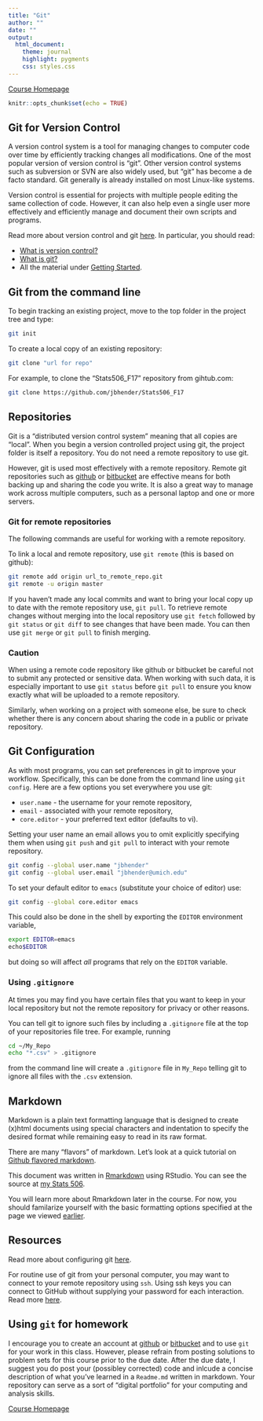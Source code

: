 ```yaml
---
title: "Git"
author: ""
date: ""
output: 
  html_document:
    theme: journal
    highlight: pygments
    css: styles.css
---
```

[Course Homepage](https://jbhender.github.io/Stats506/)

```r
knitr::opts_chunk$set(echo = TRUE)
```

## Git for Version Control

A version control system is a tool for managing changes to computer code over 
time by efficiently tracking changes all modifications.  One of the most popular
version of version control is "git".  Other version control systems such as
subversion or SVN are also widely used, but "git" has become a de facto standard.
Git generally is already installed on most Linux-like systems.

Version control is essential for projects with multiple people editing
the same collection of code.  However, it can also help even a single user more 
effectively and efficiently manage and document their own scripts and programs.

Read more about version control and git <a href="https://atlassian.com/git/tutorials">here</a>.
In particular, you should read:

 + <a href="https://atlassian.com/git/tutorials/what-is-version-control">What is version control?</a>
 + <a href="https://atlassian.com/git/tutorials/what-is-git/">What is git?</a>
 + All the material under <a href="https://atlassian.com/git/tutorials/setting-up-a-repository">Getting Started</a>.
 
## Git from the command line

To begin tracking an existing project, move to the top folder in the
project tree and type:

```bash
git init
```

To create a local copy of an existing repository:

```bash
git clone "url for repo"
```

For example, to clone the "Stats506_F17" repository from gihtub.com:

```bash
git clone https://github.com/jbhender/Stats506_F17
```

## Repositories

Git is a "distributed version control system" meaning that all copies are "local".
When you begin a version controlled project using git, the project folder is itself
a repository. You do not need a remote repository to use git. 

However, git is used most effectively with a remote repository.  Remote git
repositories such as <a href="https://github.com">github</a> or 
<a href="https://bitbucket.org">bitbucket</a> are effective means for both backing up
and sharing the code you write.  It is also a great way to manage work across multiple
computers, such as a personal laptop and one or more servers.

### Git for remote repositories

The following commands are useful for working with a remote repository.

To link a local and remote repository, use `git remote` (this is
based on github):

```bash
git remote add origin url_to_remote_repo.git
git remote -u origin master
```

If you haven't made any local commits and want to bring your local copy up to date
with the remote repository use, `git pull`. To retrieve remote changes without
merging into the local repository use `git fetch` followed by `git status` or 
`git diff` to see changes that have been made. You can then use `git merge` or
`git pull` to finish merging.


### Caution

When using a remote code repository like github or bitbucket be careful not to
submit any protected or sensitive data. When working with such data, it is 
especially important to use `git status` before `git pull` to ensure you know
exactly what will be uploaded to a remote repository.

Similarly, when working on a project with someone
else, be sure to check whether there is any concern about sharing the code in a public 
or private repository.  

## Git Configuration

As with most programs, you can set preferences in git to improve your workflow.
Specifically, this can be done from the command line using `git config`.  Here
are a few options you set everywhere you use git:

  + `user.name` - the username for your remote repository,
  + `email` - associated with your remote repository,
  + `core.editor` - your preferred text editor (defaults to vi).

Setting your user name an email allows you to omit explicitly specifying them
when using `git push` and `git pull` to interact with your remote repository.

```bash
git config --global user.name "jbhender"
git config --global user.email "jbhender@umich.edu"
```

To set your default editor to `emacs` (substitute your choice of editor) use:

```bash
git config --global core.editor emacs
```

This could also be done in the shell by exporting the `EDITOR` environment variable,

```bash
export EDITOR=emacs
echo$EDITOR
```

but doing so will affect *all* programs that rely on the `EDITOR` variable.

### Using `.gitignore`

At times you may find you have certain files that you want to keep in your 
local repository but not the remote repository for privacy or other reasons. 

You can tell git to ignore such files by including a `.gitignore` file at the top
of your repositories file tree. For example, running

```bash
cd ~/My_Repo
echo "*.csv" > .gitignore
```
from the command line will create a `.gitignore` file in `My_Repo` telling git
to ignore all files with the `.csv` extension.


## Markdown
Markdown is a plain text formatting language that is designed to create (x)html 
documents using special characters and indentation to specify the desired format
while remaining easy to read in its raw format.

There are many "flavors" of markdown.  Let's look at a quick tutorial on 
<a href="https://guides.github.com/features/mastering-markdown/">Github flavored markdown</a>.

This document was written in [Rmarkdown](http://rmarkdown.rstudio.com/)
using RStudio. You can see the source at [my Stats 506](https://raw.githubusercontent.com/jbhender/Stats506/master/Git.Rmd).

You will learn more about Rmarkdown later in the course.  For now, you should
familarize yourself with the basic formatting options specified at the page
we viewed [earlier](<a href="https://guides.github.com/features/mastering-markdown/">).

## Resources

Read more about configuring git
<a href="https://git-scm.com/book/en/v2/Customizing-Git-Git-Configuration">here</a>.

For routine use of git from your personal computer, you may want to connect to
your remote repository using `ssh`. Using ssh keys you can connect to GitHub without
supplying your password for each interaction. Read more 
<a href="https://help.github.com/articles/connecting-to-github-with-ssh/">here</a>.

## Using `git` for homework

I encourage you to create an account at [github](https://www.github.com) or [bitbucket](https://www.bitbucket.org)
and to use `git` for your work in this class.  However, please refrain from posting
solutions to problem sets for this course prior to the due date.  After the due date,
I suggest you do post your (possibley corrected) code and inlcude a concise description of what you've learned
in a `Readme.md` written in markdown.  Your repository can serve as a sort of "digital portfolio" 
for your computing and analysis skills.

[Course Homepage](https://jbhender.github.io/Stats506/)
